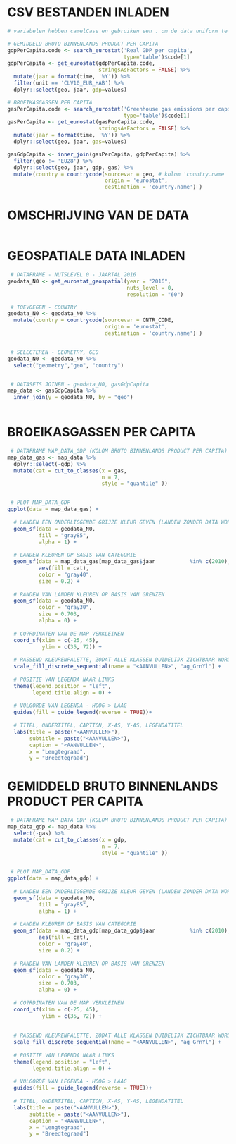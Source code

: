 

# CSV BESTANDEN INLADEN
```r

# variabelen hebben camelCase en gebruiken een . om de data uniform te groeperen

# GEMIDDELD BRUTO BINNENLANDS PRODUCT PER CAPITA
gdpPerCapita.code <- search_eurostat('Real GDP per capita',
                                     type='table')$code[1]
gdpPerCapita <- get_eurostat(gdpPerCapita.code,
                             stringsAsFactors = FALSE) %>%
  mutate(jaar = format(time, '%Y')) %>%
  filter(unit == 'CLV10_EUR_HAB') %>%
  dplyr::select(geo, jaar, gdp=values)

# BROEIKASGASSEN PER CAPITA
gasPerCapita.code <- search_eurostat('Greenhouse gas emissions per capita',
                                     type='table')$code[1]
gasPerCapita <- get_eurostat(gasPerCapita.code, 
                             stringsAsFactors = FALSE) %>% 
  mutate(jaar = format(time, '%Y')) %>% 
  dplyr::select(geo, jaar, gas=values)

gasGdpCapita <- inner_join(gasPerCapita, gdpPerCapita) %>%
  filter(geo != 'EU28') %>%
  dplyr::select(geo, jaar, gdp, gas) %>%
  mutate(country = countrycode(sourcevar = geo, # kolom 'country.name
                               origin = 'eurostat',
                               destination = 'country.name') )


```

# OMSCHRIJVING VAN DE DATA
```r

```

# GEOSPATIALE DATA INLADEN
```r

 # DATAFRAME - NUTSLEVEL 0 - JAARTAL 2016
geodata_N0 <- get_eurostat_geospatial(year = "2016",
                                      nuts_level = 0,
                                      resolution = "60")

 # TOEVOEGEN - COUNTRY
geodata_N0 <- geodata_N0 %>%
  mutate(country = countrycode(sourcevar = CNTR_CODE,
                               origin = 'eurostat',
                               destination = 'country.name') )


 # SELECTEREN - GEOMETRY, GEO
geodata_N0 <- geodata_N0 %>%
  select("geometry","geo", "country")


 # DATASETS JOINEN - geodata_N0, gasGdpCapita
map_data <- gasGdpCapita %>%
  inner_join(y = geodata_N0, by = "geo")
  
```

# BROEIKASGASSEN PER CAPITA
```r

 # DATAFRAME MAP_DATA_GDP (KOLOM BRUTO BINNENLANDS PRODUCT PER CAPITA) 
map_data_gas <- map_data %>%
  dplyr::select(-gdp) %>%
  mutate(cat = cut_to_classes(x = gas, 
                              n = 7,
                              style = "quantile" ))


 # PLOT MAP_DATA_GDP 
ggplot(data = map_data_gas) +
  
  # LANDEN EEN ONDERLIGGENDE GRIJZE KLEUR GEVEN (LANDEN ZONDER DATA WORDEN GRIJS)
  geom_sf(data = geodata_N0,
          fill = "gray85",
          alpha = 1) +
  
  # LANDEN KLEUREN OP BASIS VAN CATEGORIE
  geom_sf(data = map_data_gas[map_data_gas$jaar           %in% c(2010),],
          aes(fill = cat),
          color = "gray40",
          size = 0.2) +
  
  # RANDEN VAN LANDEN KLEUREN OP BASIS VAN GRENZEN
  geom_sf(data = geodata_N0,
          color = "gray30",
          size = 0.703,
          alpha = 0) +
  
  # CO?RDINATEN VAN DE MAP VERKLEINEN
  coord_sf(xlim = c(-25, 45),
           ylim = c(35, 72)) +
  
  # PASSEND KLEURENPALETTE, ZODAT ALLE KLASSEN DUIDELIJK ZICHTBAAR WORDEN
  scale_fill_discrete_sequential(name = "<AANVULLEN>", "ag_GrnYl") +
  
  # POSITIE VAN LEGENDA NAAR LINKS
  theme(legend.position = "left",
        legend.title.align = 0) +
  
  # VOLGORDE VAN LEGENDA - HOOG > LAAG
  guides(fill = guide_legend(reverse = TRUE))+
  
  # TITEL, ONDERTITEL, CAPTION, X-AS, Y-AS, LEGENDATITEL
  labs(title = paste("<AANVULLEN>"),
       subtitle = paste("<AANVULLEN>"),
       caption = "<AANVULLEN>",
       x = "Lengtegraad",
       y = "Breedtegraad")

```

# GEMIDDELD BRUTO BINNENLANDS PRODUCT PER CAPITA
```r
 # DATAFRAME MAP_DATA_GDP (KOLOM BRUTO BINNENLANDS PRODUCT PER CAPITA) 
map_data_gdp <- map_data %>%
  select(-gas) %>%
  mutate(cat = cut_to_classes(x = gdp, 
                              n = 7,
                              style = "quantile" ))


 # PLOT MAP_DATA_GDP
ggplot(data = map_data_gdp) +
  
  # LANDEN EEN ONDERLIGGENDE GRIJZE KLEUR GEVEN (LANDEN ZONDER DATA WORDEN GRIJS)
  geom_sf(data = geodata_N0,
          fill = "gray85",
          alpha = 1) +
  
  # LANDEN KLEUREN OP BASIS VAN CATEGORIE
  geom_sf(data = map_data_gdp[map_data_gdp$jaar           %in% c(2010),],
          aes(fill = cat),
          color = "gray40",
          size = 0.2) +
  
  # RANDEN VAN LANDEN KLEUREN OP BASIS VAN GRENZEN
  geom_sf(data = geodata_N0,
          color = "gray30",
          size = 0.703,
          alpha = 0) +
  
  # CO?RDINATEN VAN DE MAP VERKLEINEN
  coord_sf(xlim = c(-25, 45),
           ylim = c(35, 72)) +
  
  
  # PASSEND KLEURENPALETTE, ZODAT ALLE KLASSEN DUIDELIJK ZICHTBAAR WORDEN
  scale_fill_discrete_sequential(name = "<AANVULLEN>", "ag_GrnYl") +
  
  # POSITIE VAN LEGENDA NAAR LINKS
  theme(legend.position = "left",
        legend.title.align = 0) +
  
  # VOLGORDE VAN LEGENDA - HOOG > LAAG
  guides(fill = guide_legend(reverse = TRUE))+
  
  # TITEL, ONDERTITEL, CAPTION, X-AS, Y-AS, LEGENDATITEL
  labs(title = paste("<AANVULLEN>"),
       subtitle = paste("<AANVULLEN>"),
       caption = "<AANVULLEN>",
       x = "Lengtegraad",
       y = "Breedtegraad")


```










